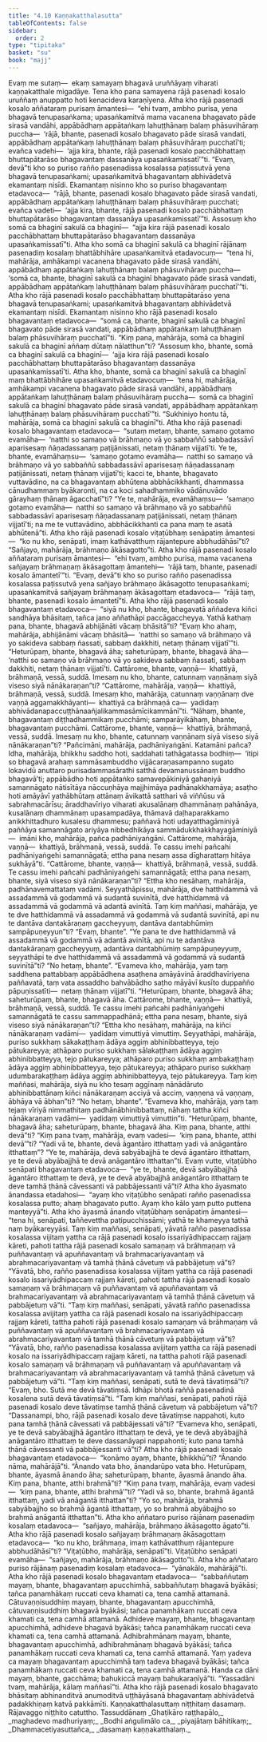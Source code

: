 ```yaml
---
title: "4.10 Kaṇṇakatthalasutta"
tableOfContents: false
sidebar:
  order: 2
type: "tipitaka"
basket: "su"
book: "majj"
---
```



<DynamicBreadcrumb />

<Division number="375" book="majj" bookNo="10" page="327">

<Paragraph number="1103" book="majj">
Evaṃ me sutaṃ—  ekaṃ samayaṃ bhagavā uruññāyaṃ viharati kaṇṇakatthale migadāye. Tena kho pana samayena rājā pasenadi kosalo uruññaṃ anuppatto hoti kenacideva karaṇīyena. Atha kho rājā pasenadi kosalo aññataraṃ purisaṃ āmantesi—  “ehi tvaṃ, ambho purisa, yena bhagavā tenupasaṅkama; upasaṅkamitvā mama vacanena bhagavato pāde sirasā vandāhi, appābādhaṃ appātaṅkaṃ lahuṭṭhānaṃ balaṃ phāsuvihāraṃ puccha—  ‘rājā, bhante, pasenadi kosalo bhagavato pāde sirasā vandati, appābādhaṃ appātaṅkaṃ lahuṭṭhānaṃ balaṃ phāsuvihāraṃ pucchatī’ti; evañca vadehi—  ‘ajja kira, bhante, rājā pasenadi kosalo pacchābhattaṃ bhuttapātarāso bhagavantaṃ dassanāya upasaṅkamissatī’”ti. “Evaṃ, devā”ti kho so puriso rañño pasenadissa kosalassa paṭissutvā yena bhagavā tenupasaṅkami; upasaṅkamitvā bhagavantaṃ abhivādetvā ekamantaṃ nisīdi. Ekamantaṃ nisinno kho so puriso bhagavantaṃ etadavoca—  “rājā, bhante, pasenadi kosalo bhagavato pāde sirasā vandati, appābādhaṃ appātaṅkaṃ lahuṭṭhānaṃ balaṃ phāsuvihāraṃ pucchati; evañca vadeti—  ‘ajja kira, bhante, rājā pasenadi kosalo pacchābhattaṃ bhuttapātarāso bhagavantaṃ dassanāya upasaṅkamissatī’”ti.
</Paragraph>

<Paragraph number="1104" book="majj">
Assosuṃ kho somā ca bhaginī sakulā ca bhaginī—  “ajja kira rājā pasenadi kosalo pacchābhattaṃ bhuttapātarāso bhagavantaṃ dassanāya upasaṅkamissatī”ti. Atha kho somā ca bhaginī sakulā ca bhaginī rājānaṃ pasenadiṃ kosalaṃ bhattābhihāre upasaṅkamitvā etadavocuṃ—  “tena hi, mahārāja, amhākampi vacanena bhagavato pāde sirasā vandāhi, appābādhaṃ appātaṅkaṃ lahuṭṭhānaṃ balaṃ phāsuvihāraṃ puccha—  ‘somā ca, bhante, bhaginī sakulā ca bhaginī bhagavato pāde sirasā vandati, appābādhaṃ appātaṅkaṃ lahuṭṭhānaṃ balaṃ phāsuvihāraṃ pucchatī’”ti.
</Paragraph>

</Division>
<Division number="376" book="majj" bookNo="10" page="327">

<Paragraph number="1105" book="majj">
Atha kho rājā pasenadi kosalo pacchābhattaṃ bhuttapātarāso yena bhagavā tenupasaṅkami; upasaṅkamitvā bhagavantaṃ abhivādetvā ekamantaṃ nisīdi. Ekamantaṃ nisinno kho rājā pasenadi kosalo bhagavantaṃ etadavoca—  “somā ca, bhante, bhaginī sakulā ca bhaginī bhagavato pāde sirasā vandati, appābādhaṃ appātaṅkaṃ lahuṭṭhānaṃ balaṃ phāsuvihāraṃ pucchatī”ti. “Kiṃ pana, mahārāja, somā ca bhaginī sakulā ca bhaginī aññaṃ dūtaṃ nālatthun”ti? “Assosuṃ kho, bhante, somā ca bhaginī sakulā ca bhaginī—  ‘ajja kira rājā pasenadi kosalo pacchābhattaṃ bhuttapātarāso bhagavantaṃ dassanāya upasaṅkamissatī’ti. Atha kho, bhante, somā ca bhaginī sakulā ca bhaginī maṃ bhattābhihāre upasaṅkamitvā etadavocuṃ—  ‘tena hi, mahārāja, amhākampi vacanena bhagavato pāde sirasā vandāhi, appābādhaṃ appātaṅkaṃ lahuṭṭhānaṃ balaṃ phāsuvihāraṃ puccha—  somā ca bhaginī sakulā ca bhaginī bhagavato pāde sirasā vandati, appābādhaṃ appātaṅkaṃ lahuṭṭhānaṃ balaṃ phāsuvihāraṃ pucchatī’”ti. “Sukhiniyo hontu tā, mahārāja, somā ca bhaginī sakulā ca bhaginī”ti.
</Paragraph>

</Division>
<Division number="377" book="majj" bookNo="10" page="328">

<Paragraph number="1106" book="majj">
Atha kho rājā pasenadi kosalo bhagavantaṃ etadavoca—  “sutaṃ metaṃ, bhante, samaṇo gotamo evamāha—  ‘natthi so samaṇo vā brāhmaṇo vā yo sabbaññū sabbadassāvī aparisesaṃ ñāṇadassanaṃ paṭijānissati, netaṃ ṭhānaṃ vijjatī’ti. Ye te, bhante, evamāhaṃsu—  ‘samaṇo gotamo evamāha—  natthi so samaṇo vā brāhmaṇo vā yo sabbaññū sabbadassāvī aparisesaṃ ñāṇadassanaṃ paṭijānissati, netaṃ ṭhānaṃ vijjatī’ti; kacci te, bhante, bhagavato vuttavādino, na ca bhagavantaṃ abhūtena abbhācikkhanti, dhammassa cānudhammaṃ byākaronti, na ca koci sahadhammiko vādānuvādo gārayhaṃ ṭhānaṃ āgacchatī”ti? “Ye te, mahārāja, evamāhaṃsu—  ‘samaṇo gotamo evamāha—  natthi so samaṇo vā brāhmaṇo vā yo sabbaññū sabbadassāvī aparisesaṃ ñāṇadassanaṃ paṭijānissati, netaṃ ṭhānaṃ vijjatī’ti; na me te vuttavādino, abbhācikkhanti ca pana maṃ te asatā abhūtenā”ti.
</Paragraph>

</Division>
<Division number="378" book="majj" bookNo="10" page="328">

<Paragraph number="1107" book="majj">
Atha kho rājā pasenadi kosalo viṭaṭūbhaṃ senāpatiṃ āmantesi—  “ko nu kho, senāpati, imaṃ kathāvatthuṃ rājantepure abbhudāhāsī”ti? “Sañjayo, mahārāja, brāhmaṇo ākāsagotto”ti. Atha kho rājā pasenadi kosalo aññataraṃ purisaṃ āmantesi—  “ehi tvaṃ, ambho purisa, mama vacanena sañjayaṃ brāhmaṇaṃ ākāsagottaṃ āmantehi—  ‘rājā taṃ, bhante, pasenadi kosalo āmantetī’”ti. “Evaṃ, devā”ti kho so puriso rañño pasenadissa kosalassa paṭissutvā yena sañjayo brāhmaṇo ākāsagotto tenupasaṅkami; upasaṅkamitvā sañjayaṃ brāhmaṇaṃ ākāsagottaṃ etadavoca—  “rājā taṃ, bhante, pasenadi kosalo āmantetī”ti. Atha kho rājā pasenadi kosalo bhagavantaṃ etadavoca—  “siyā nu kho, bhante, bhagavatā aññadeva kiñci sandhāya bhāsitaṃ, tañca jano aññathāpi paccāgaccheyya. Yathā kathaṃ pana, bhante, bhagavā abhijānāti vācaṃ bhāsitā”ti? “Evaṃ kho ahaṃ, mahārāja, abhijānāmi vācaṃ bhāsitā—  ‘natthi so samaṇo vā brāhmaṇo vā yo sakideva sabbaṃ ñassati, sabbaṃ dakkhiti, netaṃ ṭhānaṃ vijjatī’”ti. “Heturūpaṃ, bhante, bhagavā āha; saheturūpaṃ, bhante, bhagavā āha—  ‘natthi so samaṇo vā brāhmaṇo vā yo sakideva sabbaṃ ñassati, sabbaṃ dakkhiti, netaṃ ṭhānaṃ vijjatī’ti. Cattārome, bhante, vaṇṇā—  khattiyā, brāhmaṇā, vessā, suddā. Imesaṃ nu kho, bhante, catunnaṃ vaṇṇānaṃ siyā viseso siyā nānākaraṇan”ti? “Cattārome, mahārāja, vaṇṇā—  khattiyā, brāhmaṇā, vessā, suddā. Imesaṃ kho, mahārāja, catunnaṃ vaṇṇānaṃ dve vaṇṇā aggamakkhāyanti—  khattiyā ca brāhmaṇā ca—  yadidaṃ abhivādanapaccuṭṭhānaañjalikammasāmīcikammānī”ti. “Nāhaṃ, bhante, bhagavantaṃ diṭṭhadhammikaṃ pucchāmi; samparāyikāhaṃ, bhante, bhagavantaṃ pucchāmi. Cattārome, bhante, vaṇṇā—  khattiyā, brāhmaṇā, vessā, suddā. Imesaṃ nu kho, bhante, catunnaṃ vaṇṇānaṃ siyā viseso siyā nānākaraṇan”ti?
</Paragraph>

</Division>
<Division number="379" book="majj" bookNo="10" page="329">

<Paragraph number="1108" book="majj">
“Pañcimāni, mahārāja, padhāniyaṅgāni. Katamāni pañca? Idha, mahārāja, bhikkhu saddho hoti, saddahati tathāgatassa bodhiṃ—  ‘itipi so bhagavā arahaṃ sammāsambuddho vijjācaraṇasampanno sugato lokavidū anuttaro purisadammasārathi satthā devamanussānaṃ buddho bhagavā’ti; appābādho hoti appātaṅko samavepākiniyā gahaṇiyā samannāgato nātisītāya nāccuṇhāya majjhimāya padhānakkhamāya; asaṭho hoti amāyāvī yathābhūtaṃ attānaṃ āvikattā satthari vā viññūsu vā sabrahmacārīsu; āraddhavīriyo viharati akusalānaṃ dhammānaṃ pahānāya, kusalānaṃ dhammānaṃ upasampadāya, thāmavā daḷhaparakkamo anikkhittadhuro kusalesu dhammesu; paññavā hoti udayatthagāminiyā paññāya samannāgato ariyāya nibbedhikāya sammādukkhakkhayagāminiyā—  imāni kho, mahārāja, pañca padhāniyaṅgāni. Cattārome, mahārāja, vaṇṇā—  khattiyā, brāhmaṇā, vessā, suddā. Te cassu imehi pañcahi padhāniyaṅgehi samannāgatā; ettha pana nesaṃ assa dīgharattaṃ hitāya sukhāyā”ti. “Cattārome, bhante, vaṇṇā—  khattiyā, brāhmaṇā, vessā, suddā. Te cassu imehi pañcahi padhāniyaṅgehi samannāgatā; ettha pana nesaṃ, bhante, siyā viseso siyā nānākaraṇan”ti? “Ettha kho nesāhaṃ, mahārāja, padhānavemattataṃ vadāmi. Seyyathāpissu, mahārāja, dve hatthidammā vā assadammā vā godammā vā sudantā suvinītā, dve hatthidammā vā assadammā vā godammā vā adantā avinītā. Taṃ kiṃ maññasi, mahārāja, ye te dve hatthidammā vā assadammā vā godammā vā sudantā suvinītā, api nu te dantāva dantakāraṇaṃ gaccheyyuṃ, dantāva dantabhūmiṃ sampāpuṇeyyun”ti? “Evaṃ, bhante”. “Ye pana te dve hatthidammā vā assadammā vā godammā vā adantā avinītā, api nu te adantāva dantakāraṇaṃ gaccheyyuṃ, adantāva dantabhūmiṃ sampāpuṇeyyuṃ, seyyathāpi te dve hatthidammā vā assadammā vā godammā vā sudantā suvinītā”ti? “No hetaṃ, bhante”. “Evameva kho, mahārāja, yaṃ taṃ saddhena pattabbaṃ appābādhena asaṭhena amāyāvinā āraddhavīriyena paññavatā, taṃ vata assaddho bahvābādho saṭho māyāvī kusīto duppañño pāpuṇissatīti—  netaṃ ṭhānaṃ vijjatī”ti.
</Paragraph>

</Division>
<Division number="380" book="majj" bookNo="10" page="330">

<Paragraph number="1109" book="majj">
“Heturūpaṃ, bhante, bhagavā āha; saheturūpaṃ, bhante, bhagavā āha. Cattārome, bhante, vaṇṇā—  khattiyā, brāhmaṇā, vessā, suddā. Te cassu imehi pañcahi padhāniyaṅgehi samannāgatā te cassu sammappadhānā; ettha pana nesaṃ, bhante, siyā viseso siyā nānākaraṇan”ti? “Ettha kho nesāhaṃ, mahārāja, na kiñci nānākaraṇaṃ vadāmi—  yadidaṃ vimuttiyā vimuttiṃ. Seyyathāpi, mahārāja, puriso sukkhaṃ sākakaṭṭhaṃ ādāya aggiṃ abhinibbatteyya, tejo pātukareyya; athāparo puriso sukkhaṃ sālakaṭṭhaṃ ādāya aggiṃ abhinibbatteyya, tejo pātukareyya; athāparo puriso sukkhaṃ ambakaṭṭhaṃ ādāya aggiṃ abhinibbatteyya, tejo pātukareyya; athāparo puriso sukkhaṃ udumbarakaṭṭhaṃ ādāya aggiṃ abhinibbatteyya, tejo pātukareyya. Taṃ kiṃ maññasi, mahārāja, siyā nu kho tesaṃ aggīnaṃ nānādāruto abhinibbattānaṃ kiñci nānākaraṇaṃ acciyā vā acciṃ, vaṇṇena vā vaṇṇaṃ, ābhāya vā ābhan”ti? “No hetaṃ, bhante”. “Evameva kho, mahārāja, yaṃ taṃ tejaṃ vīriyā nimmathitaṃ padhānābhinibbattaṃ, nāhaṃ tattha kiñci nānākaraṇaṃ vadāmi—  yadidaṃ vimuttiyā vimuttin”ti. “Heturūpaṃ, bhante, bhagavā āha; saheturūpaṃ, bhante, bhagavā āha. Kiṃ pana, bhante, atthi devā”ti? “Kiṃ pana tvaṃ, mahārāja, evaṃ vadesi—  ‘kiṃ pana, bhante, atthi devā’”ti? “Yadi vā te, bhante, devā āgantāro itthattaṃ yadi vā anāgantāro itthattaṃ”? “Ye te, mahārāja, devā sabyābajjhā te devā āgantāro itthattaṃ, ye te devā abyābajjhā te devā anāgantāro itthattan”ti.
</Paragraph>

</Division>
<Division number="381" book="majj" bookNo="10" page="331">

<Paragraph number="1110" book="majj">
Evaṃ vutte, viṭaṭūbho senāpati bhagavantaṃ etadavoca—  “ye te, bhante, devā sabyābajjhā āgantāro itthattaṃ te devā, ye te devā abyābajjhā anāgantāro itthattaṃ te deve tamhā ṭhānā cāvessanti vā pabbājessanti vā”ti?
</Paragraph>

<Paragraph number="1111" book="majj">
Atha kho āyasmato ānandassa etadahosi—  “ayaṃ kho viṭaṭūbho senāpati rañño pasenadissa kosalassa putto; ahaṃ bhagavato putto. Ayaṃ kho kālo yaṃ putto puttena manteyyā”ti. Atha kho āyasmā ānando viṭaṭūbhaṃ senāpatiṃ āmantesi—  “tena hi, senāpati, taññevettha paṭipucchissāmi; yathā te khameyya tathā naṃ byākareyyāsi. Taṃ kiṃ maññasi, senāpati, yāvatā rañño pasenadissa kosalassa vijitaṃ yattha ca rājā pasenadi kosalo issariyādhipaccaṃ rajjaṃ kāreti, pahoti tattha rājā pasenadi kosalo samaṇaṃ vā brāhmaṇaṃ vā puññavantaṃ vā apuññavantaṃ vā brahmacariyavantaṃ vā abrahmacariyavantaṃ vā tamhā ṭhānā cāvetuṃ vā pabbājetuṃ vā”ti? “Yāvatā, bho, rañño pasenadissa kosalassa vijitaṃ yattha ca rājā pasenadi kosalo issariyādhipaccaṃ rajjaṃ kāreti, pahoti tattha rājā pasenadi kosalo samaṇaṃ vā brāhmaṇaṃ vā puññavantaṃ vā apuññavantaṃ vā brahmacariyavantaṃ vā abrahmacariyavantaṃ vā tamhā ṭhānā cāvetuṃ vā pabbājetuṃ vā”ti.
</Paragraph>

<Paragraph number="1112" book="majj">
“Taṃ kiṃ maññasi, senāpati, yāvatā rañño pasenadissa kosalassa avijitaṃ yattha ca rājā pasenadi kosalo na issariyādhipaccaṃ rajjaṃ kāreti, tattha pahoti rājā pasenadi kosalo samaṇaṃ vā brāhmaṇaṃ vā puññavantaṃ vā apuññavantaṃ vā brahmacariyavantaṃ vā abrahmacariyavantaṃ vā tamhā ṭhānā cāvetuṃ vā pabbājetuṃ vā”ti? “Yāvatā, bho, rañño pasenadissa kosalassa avijitaṃ yattha ca rājā pasenadi kosalo na issariyādhipaccaṃ rajjaṃ kāreti, na tattha pahoti rājā pasenadi kosalo samaṇaṃ vā brāhmaṇaṃ vā puññavantaṃ vā apuññavantaṃ vā brahmacariyavantaṃ vā abrahmacariyavantaṃ vā tamhā ṭhānā cāvetuṃ vā pabbājetuṃ vā”ti.
</Paragraph>

<Paragraph number="1113" book="majj">
“Taṃ kiṃ maññasi, senāpati, sutā te devā tāvatiṃsā”ti? “Evaṃ, bho. Sutā me devā tāvatiṃsā. Idhāpi bhotā raññā pasenadinā kosalena sutā devā tāvatiṃsā”ti. “Taṃ kiṃ maññasi, senāpati, pahoti rājā pasenadi kosalo deve tāvatiṃse tamhā ṭhānā cāvetuṃ vā pabbājetuṃ vā”ti? “Dassanampi, bho, rājā pasenadi kosalo deve tāvatiṃse nappahoti, kuto pana tamhā ṭhānā cāvessati vā pabbājessati vā”ti? “Evameva kho, senāpati, ye te devā sabyābajjhā āgantāro itthattaṃ te devā, ye te devā abyābajjhā anāgantāro itthattaṃ te deve dassanāyapi nappahonti; kuto pana tamhā ṭhānā cāvessanti vā pabbājessanti vā”ti?
</Paragraph>

</Division>
<Division number="382" book="majj" bookNo="10" page="332">

<Paragraph number="1114" book="majj">
Atha kho rājā pasenadi kosalo bhagavantaṃ etadavoca—  “konāmo ayaṃ, bhante, bhikkhū”ti? “Ānando nāma, mahārājā”ti. “Ānando vata bho, ānandarūpo vata bho. Heturūpaṃ, bhante, āyasmā ānando āha; saheturūpaṃ, bhante, āyasmā ānando āha. Kiṃ pana, bhante, atthi brahmā”ti? “Kiṃ pana tvaṃ, mahārāja, evaṃ vadesi—  ‘kiṃ pana, bhante, atthi brahmā’”ti? “Yadi vā so, bhante, brahmā āgantā itthattaṃ, yadi vā anāgantā itthattan”ti? “Yo so, mahārāja, brahmā sabyābajjho so brahmā āgantā itthattaṃ, yo so brahmā abyābajjho so brahmā anāgantā itthattan”ti. Atha kho aññataro puriso rājānaṃ pasenadiṃ kosalaṃ etadavoca—  “sañjayo, mahārāja, brāhmaṇo ākāsagotto āgato”ti. Atha kho rājā pasenadi kosalo sañjayaṃ brāhmaṇaṃ ākāsagottaṃ etadavoca—  “ko nu kho, brāhmaṇa, imaṃ kathāvatthuṃ rājantepure abbhudāhāsī”ti? “Viṭaṭūbho, mahārāja, senāpatī”ti. Viṭaṭūbho senāpati evamāha—  “sañjayo, mahārāja, brāhmaṇo ākāsagotto”ti. Atha kho aññataro puriso rājānaṃ pasenadiṃ kosalaṃ etadavoca—  “yānakālo, mahārājā”ti.
</Paragraph>

<Paragraph number="1115" book="majj">
Atha kho rājā pasenadi kosalo bhagavantaṃ etadavoca—  “sabbaññutaṃ mayaṃ, bhante, bhagavantaṃ apucchimhā, sabbaññutaṃ bhagavā byākāsi; tañca panamhākaṃ ruccati ceva khamati ca, tena camhā attamanā. Cātuvaṇṇisuddhiṃ mayaṃ, bhante, bhagavantaṃ apucchimhā, cātuvaṇṇisuddhiṃ bhagavā byākāsi; tañca panamhākaṃ ruccati ceva khamati ca, tena camhā attamanā. Adhideve mayaṃ, bhante, bhagavantaṃ apucchimhā, adhideve bhagavā byākāsi; tañca panamhākaṃ ruccati ceva khamati ca, tena camhā attamanā. Adhibrahmānaṃ mayaṃ, bhante, bhagavantaṃ apucchimhā, adhibrahmānaṃ bhagavā byākāsi; tañca panamhākaṃ ruccati ceva khamati ca, tena camhā attamanā. Yaṃ yadeva ca mayaṃ bhagavantaṃ apucchimhā taṃ tadeva bhagavā byākāsi; tañca panamhākaṃ ruccati ceva khamati ca, tena camhā attamanā. Handa ca dāni mayaṃ, bhante, gacchāma; bahukiccā mayaṃ bahukaraṇīyā”ti. “Yassadāni tvaṃ, mahārāja, kālaṃ maññasī”ti. Atha kho rājā pasenadi kosalo bhagavato bhāsitaṃ abhinanditvā anumoditvā uṭṭhāyāsanā bhagavantaṃ abhivādetvā padakkhiṇaṃ katvā pakkāmīti.

</Paragraph>
</Division>

<Paragraph number="1116" type="center" book="majj">
Kaṇṇakatthalasuttaṃ niṭṭhitaṃ dasamaṃ.



</Paragraph>

<Paragraph number="1117" type="center" book="majj">
Rājavaggo niṭṭhito catuttho.



</Paragraph>

<Paragraph number="1118" type="center" book="majj">
Tassuddānaṃ


</Paragraph>

<Paragraph number="1119" type="verses" book="majj">
_Ghaṭikāro raṭṭhapālo,_  
_maghadevo madhuriyaṃ;_  
_Bodhi aṅgulimālo ca,_  
_piyajātaṃ bāhitikaṃ;_  
_Dhammacetiyasuttañca,_  
_dasamaṃ kaṇṇakatthalaṃ._
</Paragraph>